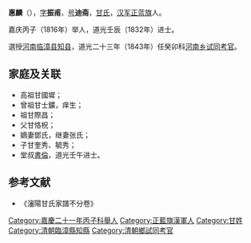 '''惠麟'''（{{bd|1795年| |？}}），[[字|字]]'''振甫'''，[[号|号]]'''迪斋'''，[[甘氏|甘氏]]，[[汉军正蓝旗|汉军正蓝旗]]人。

嘉庆丙子（1816年）举人，道光壬辰（1832年）进士。

選授[[河南|河南]][[临漳县|临漳县]][[知县|知县]]，道光二十三年（1843年）任癸卯科[[河南乡试|河南乡试]][[同考官|同考官]]。

==家庭及关联==
*高祖甘國墀；
*曾祖甘士鑛，痒生；
*祖甘際昌；
*父甘恪柷；
*嫡妻鄧氏，继妻张氏；
*子甘奎秀、毓秀；
*堂叔[[書綸|書倫]]，道光壬午进士。

==参考文献==
*《瀋陽甘氏家譜不分卷》
{{道光十二年壬辰恩科殿試金榜}}
[[Category:嘉慶二十一年丙子科舉人|Category:嘉慶二十一年丙子科舉人]]
[[Category:正藍旗漢軍人|Category:正藍旗漢軍人]]
[[Category:甘姓|Category:甘姓]]
[[Category:清朝臨漳縣知縣|Category:清朝臨漳縣知縣]]
[[Category:清朝鄉試同考官|Category:清朝鄉試同考官]]
{{bio-stub}}